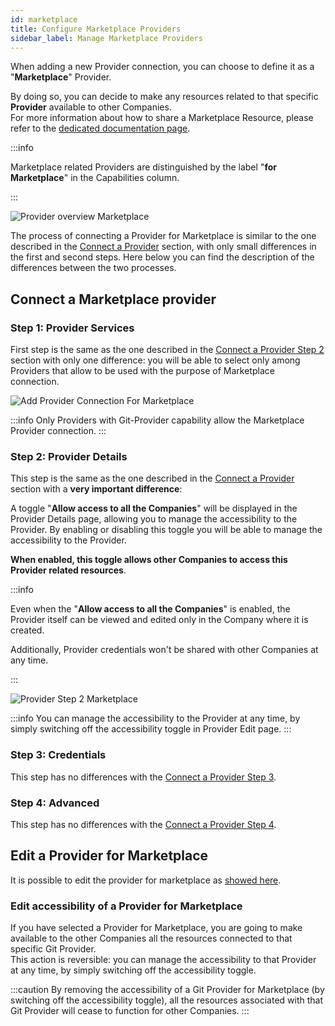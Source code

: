 ```yaml
---
id: marketplace
title: Configure Marketplace Providers
sidebar_label: Manage Marketplace Providers
---
```


When adding a new Provider connection, you can choose to define it as a "**Marketplace**" Provider.  

By doing so, you can decide to make any resources related to that specific **Provider** available to other Companies.  
For more information about how to share a Marketplace Resource, please refer to the [dedicated documentation page](/old_software-catalog/catalog-and-marketplace/overview.md).

:::info

Marketplace related Providers are distinguished by the label "**for Marketplace**" in the Capabilities column.

:::


![Provider overview Marketplace](img/providers-overview-marketplace.png)

The process of connecting a Provider for Marketplace is similar to the one described in the [Connect a Provider](/console/company-configuration/providers/configure-provider.mdx#connect-a-provider) section, with only small differences in the first and second steps.
Here below you can find the description of the differences between the two processes.

## Connect a Marketplace provider

### Step 1: Provider Services

First step is the same as the one described in the [Connect a Provider Step 2](/console/company-configuration/providers/configure-provider.mdx#step-1-provider-services) section with only one difference:
you will be able to select only among Providers that allow to be used with the purpose of Marketplace connection.

![Add Provider Connection For Marketplace](img/add-provider-1-marketplace.png)

:::info
Only Providers with Git-Provider capability allow the Marketplace Provider connection.
:::

### Step 2: Provider Details

This step is the same as the one described in the [Connect a Provider](/console/company-configuration/providers/configure-provider.mdx#step-2-provider-details) section with a **very important difference**:  

A toggle "**Allow access to all the Companies**" will be displayed in the Provider Details page, allowing you to manage the accessibility to the Provider.
By enabling or disabling this toggle you will be able to manage the accessibility to the Provider. 

**When enabled, this toggle allows other Companies to access this Provider related resources**.

:::info

Even when the "**Allow access to all the Companies**" is enabled, the Provider itself can be viewed and edited only in the Company where it is created.

Additionally, Provider credentials won't be shared with other Companies at any time.

:::

![Provider Step 2 Marketplace](img/add-provider-2-marketplace.png)

:::info
You can manage the accessibility to the Provider at any time, by simply switching off the accessibility toggle in Provider Edit page.
:::

### Step 3: Credentials

This step has no differences with the [Connect a Provider Step 3](/console/company-configuration/providers/configure-provider.mdx#step-3-credentials).

### Step 4: Advanced

This step has no differences with the [Connect a Provider Step 4](/console/company-configuration/providers/configure-provider.mdx#step-4-advanced).

## Edit a Provider for Marketplace

It is possible to edit the provider for marketplace as [showed here](/console/company-configuration/providers/configure-provider.mdx#edit-a-provider).

### Edit accessibility of a Provider for Marketplace

If you have selected a Provider for Marketplace, you are going to make available to the other Companies all the resources connected to that specific Git Provider.  
This action is reversible: you can manage the accessibility to that Provider at any time, by simply switching off the accessibility toggle. 

:::caution
By removing the accessibility of a Git Provider for Marketplace (by switching off the accessibility toggle), all the resources associated with that Git Provider will cease to function for other Companies.
:::
